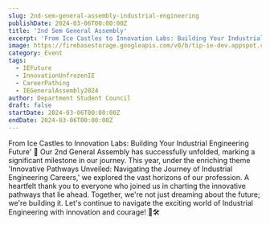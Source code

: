 ```yaml
---
slug: 2nd-sem-general-assembly-industrial-engineering
publishDate: 2024-03-06T00:00:00Z
title: '2nd Sem General Assembly'
excerpt: 'From Ice Castles to Innovation Labs: Building Your Industrial Engineering Future'
image: https://firebasestorage.googleapis.com/v0/b/tip-ie-dev.appspot.com/o/2nd%20Sem%20General%20Assembly.jpg?alt=media&token=421c6797-d54b-4ec0-b590-390b314944d6
category: Event
tags: 
  - IEFuture
  - InnovationUnfrozenIE
  - CareerPathing
  - IEGeneralAssembly2024
author: Department Student Council
draft: false
startDate: 2024-03-06T00:00:00Z
endDate: 2024-03-06T00:00:00Z
---
```


From Ice Castles to Innovation Labs: Building Your Industrial Engineering Future' 🌟 Our 2nd General Assembly has successfully unfolded, marking a significant milestone in our journey. This year, under the enriching theme 'Innovative Pathways Unveiled: Navigating the Journey of Industrial Engineering Careers,' we explored the vast horizons of our profession. A heartfelt thank you to everyone who joined us in charting the innovative pathways that lie ahead. Together, we're not just dreaming about the future; we're building it. Let's continue to navigate the exciting world of Industrial Engineering with innovation and courage! 💼🛠️
